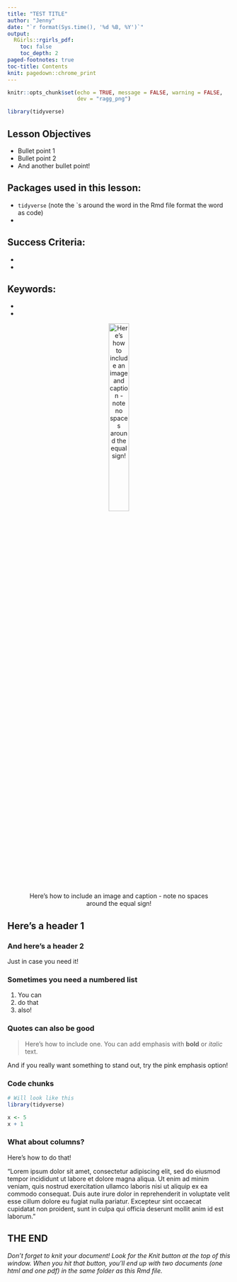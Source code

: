 ```yaml
---
title: "TEST TITLE"
author: "Jenny"
date: "`r format(Sys.time(), '%d %B, %Y')`"
output: 
  RGirls::rgirls_pdf:
    toc: false
    toc_depth: 2
paged-footnotes: true
toc-title: Contents
knit: pagedown::chrome_print
---
```


<!-- include any additional libraries here -->
```r
knitr::opts_chunk$set(echo = TRUE, message = FALSE, warning = FALSE,
                      dev = "ragg_png")

library(tidyverse)
```

## Lesson Objectives

- Bullet point 1
- Bullet point 2
- And another bullet point!

## Packages used in this lesson:

- `tidyverse` (note the \`s around the word in the Rmd file format the word as code)
- 

## Success Criteria:

-
-

## Keywords:

-
-

<center>
![Here's how to include an image and caption - note no spaces around the equal sign!](https://media.timeout.com/images/105761560/image.jpg){width=33%}
</center>


\newpage
<!-- include your lesson here -->

## Here's a header 1

### And here's a header 2

Just in case you need it! 

### Sometimes you need a numbered list

1. You can
2. do that
3. also!

### Quotes can also be good

> Here's how to include one. You can add emphasis with **bold** or *italic* text.

::: pink-emphasis
And if you really want something to stand out, try the pink emphasis option!
:::

### Code chunks

```r
# Will look like this
library(tidyverse)

x <- 5
x + 1

```

### What about columns?

Here's how to do that!

::: two-columns

"Lorem ipsum dolor sit amet, consectetur adipiscing elit, sed do eiusmod tempor incididunt ut labore et dolore magna aliqua. Ut enim ad minim veniam, quis nostrud exercitation ullamco laboris nisi ut aliquip ex ea commodo consequat. Duis aute irure dolor in reprehenderit in voluptate velit esse cillum dolore eu fugiat nulla pariatur. Excepteur sint occaecat cupidatat non proident, sunt in culpa qui officia deserunt mollit anim id est laborum."

:::

## THE END

*Don't forget to knit your document! Look for the Knit button at the top of this window. When you hit that button, you'll end up with two documents (one html and one pdf) in the same folder as this Rmd file.*


